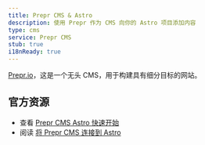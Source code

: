 ```yaml
---
title: Prepr CMS & Astro
description: 使用 Prepr 作为 CMS 向你的 Astro 项目添加内容
type: cms
service: Prepr CMS
stub: true
i18nReady: true
---
```


[Prepr.io](https://www.prepr.io/)，这是一个无头 CMS，用于构建具有细分目标的网站。

## 官方资源

- 查看 [Prepr CMS Astro 快速开始](https://github.com/preprio/astro-quick-start)
- 阅读 [将 Prepr CMS 连接到 Astro](https://docs.prepr.io/connecting-front-end-apps/astro)
